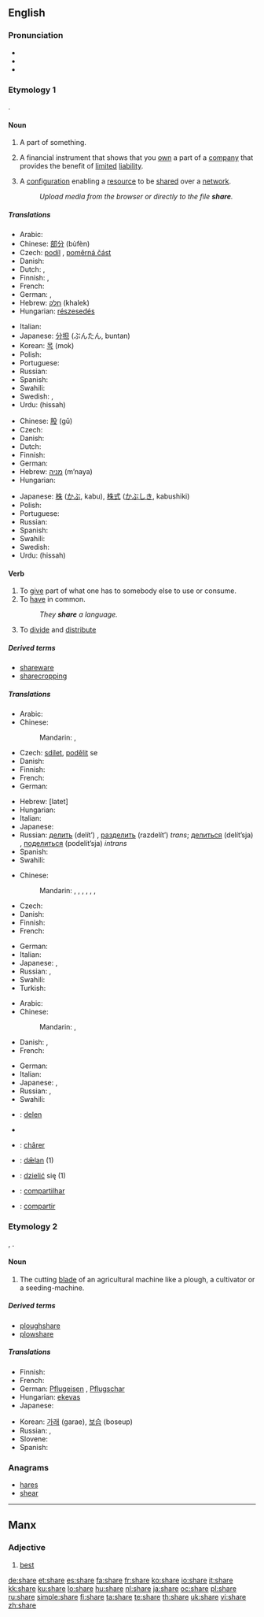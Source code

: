 {{wikipedia|dab=share}}
==English==
{{rank|class|century|sorry|986|share|working|breath|camp}}

===Pronunciation===
* {{IPA|/ʃɛɚ/}}
* {{audio|en-us-share.ogg|Audio (US)}}
* {{rhymes|ɛə(r)}}

===Etymology 1===
{{etyl|ang}} {{term|scearu|lang=ang}}.

====Noun====
{{en-noun}}

# A part of something.
# {{finance}} A financial instrument that shows that you [[own]] a part of a [[company]] that provides the benefit of [[limited]] [[liability]].
# {{computing}} A [[configuration]] enabling a [[resource]] to be [[share]]d over a [[network]].
#: ''Upload media from the browser or directly to the file '''share'''.''

=====Translations=====
{{trans-top|part of something}}
* Arabic: {{Arab|[[نصيب]]}} {{IPAchar|(naʂīb)}} {{m}}
* Chinese: [[部分]] (bùfèn)
* Czech: [[podíl]] {{m}}, [[poměrná část]] {{f}}
* Danish: {{t-|da|del|c}}
* Dutch: {{t+|nl|deel|n}}, {{t+|nl|aandeel|n}}
* Finnish: {{t+|fi|osuus}},  {{t+|fi|osa}}
* French: {{t+|fr|part|f}}
* German: {{t+|de|Anteil|m}}, {{t+|de|Teil|m}}
* Hebrew: [[חלק]] (khalek) {{m}}
* Hungarian: [[részesedés]]
{{trans-mid}}
* Italian: {{t+|it|parte|f}}
* Japanese: [[分担]] (ぶんたん, buntan)
* Korean: [[목]] (mok)
* Polish: {{t+|pl|część|f}}
* Portuguese: {{t+|pt|parte|f}}
* Russian: {{t+|ru|доля|f|tr=dólja|sc=Cyrl}}
* Spanish: {{t-|es|participación|f}}
* Swahili: {{t|sw|hisa|xs=Swahili}}
* Swedish: {{t+|sv|andel}}, {{t+|sv|del}}
* Urdu: {{ur-Arab|[[حصہ]]}} (hissah) {{m}}
{{trans-bottom}}

{{trans-top|financial instrument}}
* Chinese: [[股]] (gǔ)
* Czech: {{t-|cs|akcie|f}}
* Danish: {{t-|da|aktie|c}}
* Dutch: {{t+|nl|aandeel|n}}
* Finnish: {{t+|fi|osake}}
* German: {{t+|de|Aktie|f}}
* Hebrew: [[מניה]] (m’naya) {{f}}
* Hungarian: {{t+|hu|részvény}}
{{trans-mid}}
* Japanese: [[株]] ([[かぶ]], kabu), [[株式]] ([[かぶしき]], kabushiki)
* Polish: {{t+|pl|akcja|f}}
* Portuguese: {{t+|pt|ação|f}}
* Russian: {{t+|ru|акция|f|tr=ákcija|sc=Cyrl}}
* Spanish: {{t+|es|acción|f}}
* Swahili: {{t|sw|hisa|xs=Swahili}}
* Swedish: {{t+|sv|aktie}}
* Urdu: {{ur-Arab|[[حصہ]]}} (hissah) {{m}}
{{trans-bottom}}

====Verb====
{{en-verb|shares|sharing|shared}}

# To [[give]] part of what one has to somebody else to use or consume.
# To [[have]] in common.
#: ''They '''share''' a language.''
# To [[divide]] and [[distribute]]

=====Derived terms=====
* [[shareware]]
* [[sharecropping]]

=====Translations=====
{{trans-top|to give}}
* Arabic: {{t|ar|شارك|tr=shaaraka|sc=Arab}}
* Chinese:
*: Mandarin: {{t|cmn|共享|tr=gòngxiǎng|sc=Hani|xs=Mandarin}}, {{t-|cmn|分配|tr=fēnpèi|sc=Hani|xs=Mandarin}}
* Czech: [[sdílet]], [[podělit]] se
* Danish: {{t-|da|dele}}
* Finnish: {{t+|fi|jakaa}}
* French: {{t+|fr|partager}}
* German: {{t+|de|teilen}}
{{trans-mid}}
* Hebrew: {{t|he|לתת|sc=Hebr}} [latet]
* Hungarian: {{t+|hu|megoszt}}
* Italian: {{t-|it|condividere}}
* Japanese: {{t|ja|分配する|tr=bunpai suru|sc=Jpan}}
* Russian: [[делить]] (delít’) {{impf}}, [[разделить]] (razdelít’) {{pf}} ''trans''; [[делиться]] (delít’sja) {{impf}}, [[поделиться]] (podelít’sja) {{pf}} ''intrans''
* Spanish: {{t+|es|dar}}
* Swahili: {{t|sw|hisa|xs=Swahili}}
{{trans-bottom}}

{{trans-top|to have in common}}
* Chinese:
*: Mandarin: {{t|cmn|共有|tr=gòngyǒu|sc=Hani|xs=Mandarin}},  {{t|cmn|共用|tr=gòngyòng|sc=Hani|xs=Mandarin}},  {{t|cmn|分享|tr=fēnxiǎng|sc=Hani|xs=Mandarin}},  {{t|cmn|分攤|sc=Hani|xs=Mandarin}},  {{t|cmn|分摊|tr=fēntān|sc=Hani|xs=Mandarin}},  {{t|cmn|分擔|sc=Hani|xs=Mandarin}},  {{t|cmn|分担|tr=fēndān|sc=Hani|xs=Mandarin}}
* Czech: {{t-|cs|sdílet}}
* Danish: {{t-|da|dele}}
* Finnish: {{t|fi|olla yhteistä}}
* French: {{t+|fr|partager}}
{{trans-mid}}
* German: {{t+|de|teilen}}
* Italian: {{t-|it|condividere}}
* Japanese: {{t|ja|共有する|tr=kyoyu suru|sc=Jpan}}, {{t|ja|共用する|tr=kyoyo suru|sc=Jpan}}
* Russian: {{t+|ru|разделять|tr=razd'el'át'|sc=Cyrl}} {{impf}}, {{t+|ru|разделить|tr=razd'elít'|sc=Cyrl}} {{pf}}
* Swahili: {{t|sw|hisa|xs=Swahili}}
* Turkish: {{t+|tr|paylaşmak}}
{{trans-bottom}}

{{trans-top|to divide and distribute}}
* Arabic: {{t|ar|شارك|tr=shaaraka|sc=Arab}}
* Chinese:
*: Mandarin: {{t-|cmn|分配|tr=fēnpèi|sc=Hani|xs=Mandarin}},  {{t|cmn|均分|tr=jūnfēn|sc=Hani|xs=Mandarin}}
* Danish: {{t-|da|dele}},  {{t|da|uddele}}
* French: {{t+|fr|partager}}
{{trans-mid}}
* German: {{t+|de|teilen}}
* Italian: {{t-|it|condividere}}
* Japanese: {{t|ja|分担する|tr=buntan suru|sc=Jpan}},  {{t|ja|分ける|tr=わける, wakeru|sc=Jpan}}
* Russian: {{t|ru|распределять|tr=raspredelját’|sc=Cyrl}},  {{t+|ru|делить|tr=delít’|sc=Cyrl}}
* Swahili: {{t|sw|hisa|xs=Swahili}}
{{trans-bottom}}

{{checktrans-top}}

* {{ttbc|Dutch}}: [[delen]]
* {{trreq|Hebrew}}
{{checktrans-mid}}
* {{ttbc|Jèrriais}}: [[chârer]]
* {{ttbc|Old English}}: [[dælan|dǣlan]] (1)
* {{ttbc|Polish}}: [[dzielić]] się (1)
* {{ttbc|Portuguese}}: [[compartilhar]]
* {{ttbc|Spanish}}: [[compartir]]
{{checktrans-bottom}}

===Etymology 2===
{{etyl|ang}} {{term|scear|lang=ang}}, {{term|scær|lang=ang}}.

====Noun====
{{en-noun}}

# {{farming}} The cutting [[blade]] of an agricultural machine like a plough, a cultivator or a seeding-machine.

=====Derived terms=====
* [[ploughshare]]
* [[plowshare]]

=====Translations=====
{{trans-top|cutting blade of an agricultural machine}}
* Finnish: {{t+|fi|vannas}}
* French: {{t+|fr|soc|m}}
* German: [[Pflugeisen]] {{n}}, [[Pflugschar]] {{f}}
* Hungarian: [[eke]][[vas]]
* Japanese: {{t|ja|刃先|tr=hasaki|sc=Jpan}}
{{trans-mid}}
* Korean: [[가래]] (garae), [[보습]] (boseup) {{i|for plough}}
* Russian: {{t|ru|лемех|m|tr=l'ém'eχ|sc=Cyrl}}, {{t|ru|сошник|m|tr=sóšnik|sc=Cyrl}}
* Slovene: {{t-|sl|lemež|m}}
* Spanish: {{t-|es|reja|f}}
{{trans-bottom}}

===Anagrams===
* [[hares]]
* [[shear]]

----

==Manx==

===Adjective===
{{infl|gv|adjective}}

# [[best]]

[[de:share]]
[[et:share]]
[[es:share]]
[[fa:share]]
[[fr:share]]
[[ko:share]]
[[io:share]]
[[it:share]]
[[kk:share]]
[[ku:share]]
[[lo:share]]
[[hu:share]]
[[nl:share]]
[[ja:share]]
[[oc:share]]
[[pl:share]]
[[ru:share]]
[[simple:share]]
[[fi:share]]
[[ta:share]]
[[te:share]]
[[th:share]]
[[uk:share]]
[[vi:share]]
[[zh:share]]